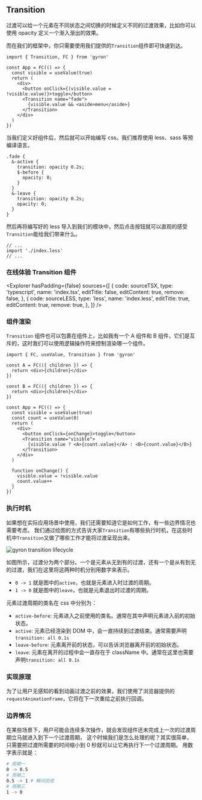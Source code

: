 
## Transition

过渡可以给一个元素在不同状态之间切换的时候定义不同的过渡效果，比如你可以使用 opacity 定义一个渐入渐出的效果。

而在我们的框架中，你只需要使用我们提供的`Transition`组件即可快速到达。

```tsx filename=index.tsx
import { Transition, FC } from 'gyron'

const App = FC(() => {
  const visible = useValue(true)
  return (
    <div>
      <button onClick={(visible.value = !visible.value)}>toggle</button>
      <Transition name="fade">
        {visible.value && <aside>menu</aside>}
      </Transition>
    </div>
  )
})
```

当我们定义好组件后，然后就可以开始编写 css。我们推荐使用 less、sass 等预编译语言。

```less filename=index.less
.fade {
  &-active {
    transition: opacity 0.2s;
    $-before {
      opacity: 0;
    }
  }
  &-leave {
    transition: opacity 0.2s;
    opacity: 0;
  }
}
```

然后再将编写好的 less 导入到我们的模块中，然后点击按钮就可以直观的感受`Transition`能给我们带来什么。

```tsx filename=index.tsx line=2
// ...
import './index.less'
// ...
```

### 在线体验 Transition 组件


<Explorer
  hasPadding={false}
  sources={[
    {
      code: sourceTSX,
      type: 'typescript',
      name: 'index.tsx',
      editTitle: false,
      editContent: true,
      remove: false,
    },
    {
      code: sourceLESS,
      type: 'less',
      name: 'index.less',
      editTitle: true,
      editContent: true,
      remove: true,
    },
  ]}
/>

### 组件渲染

`Transition` 组件也可以包裹在组件上，比如我有一个 A 组件和 B 组件，它们是互斥的，这时我们可以使用逻辑操作符来控制渲染哪一个组件。

```tsx
import { FC, useValue, Transition } from 'gyron'

const A = FC(({ children }) => {
  return <div>{children}</div>
})

const B = FC(({ children }) => {
  return <div>{children}</div>
})

const App = FC(() => {
  const visible = useValue(true)
  const count = useValue(0)
  return (
    <div>
      <button onClick={onChange}>toggle</button>
      <Transition name="visible">
        {visible.value ? <A>{count.value}</A> : <B>{count.value}</B>}
      </Transition>
    </div>
  )

  function onChange() {
    visible.value = !visible.value
    count.value++
  }
})
```

### 执行时机

如果想在实际应用场景中使用，我们还需要知道它是如何工作，有一些边界情况也需要考虑。
我们通过绘图的方式告诉大家`Transition`有哪些执行时机，在这些时机中`Transition`又做了哪些工作才能将过渡呈现出来。

![gyron transition lifecycle](/assets/image/transition.png)

如图所示，过渡分为两个部分。一个是元素从无到有的过渡，还有一个是从有到无的过渡，我们在这里将这两种时机分别用数字来表示。

- `0 -> 1` 就是图中的`active`，也就是元素进入时过渡的周期。
- `1 -> 0` 就是图中的`leave`，也就是元素退出时过渡的周期。

元素过渡周期的类名在 css 中分别为：

- `active-before`: 元素进入之前使用的类名。通常在其中声明元素进入前的初始状态。
- `active`: 元素已经渲染到 DOM 中，会一直持续到过渡结束。通常需要声明`transition: all 0.1s`
- `leave-before`: 元素离开前的状态，可以告诉浏览器离开前的初始状态。
- `leave`: 元素在离开的过程中会一直存在于 className 中。通常在这里也需要声明`transition: all 0.1s`

### 实现原理

为了让用户无感知的看到动画过渡之前的效果，我们使用了浏览器提供的`requestAnimationFrame`，它将在下一次重绘之前执行回调。

### 边界情况

在某些场景下，用户可能会连续多次操作，就会发现组件还未完成上一次的过渡周期立马就进入到下一个过渡周期，
这个时候我们是怎么处理的呢？其实很简单，只需要把过渡所需要的时间缩小到 0 秒就可以让它再执行下一个过渡周期。
用数字表示就是：

```bash
# 周期一
0 -> 0.5
# 周期二
0.5 -> 1 # 瞬间完成
# 周期三
1 -> 0
```
